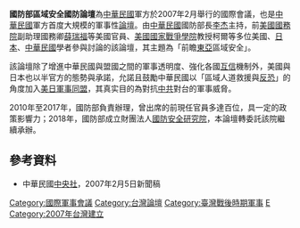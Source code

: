 {{multiple issues|
{{Expand|time=2017-02-11T04:56:30+00:00}}
{{No footnotes|time=2017-02-11T04:56:30+00:00}}
}}
'''國防部區域安全國防論壇'''為[[中華民國|中華民國]]軍方於2007年2月舉行的國際會議，也是[[中華民國|中華民國]]軍方首度大規模的軍事性[[論壇|論壇]]。由[[中華民國|中華民國]]國防部長[[李傑_(台灣)|李杰]]主持，前[[美國|美國]][[美国国务院|國務院]]副助理國務卿[[薛瑞福|薛瑞福]]等美國官員、[[美國國家戰爭學院|美國國家戰爭學院]]教授柯爾等多位美國、[[日本|日本]]、[[中華民國|中華民國]]學者參與討論的該論壇，其主題為「前瞻[[東亞|東亞]]區域安全」。

該論壇除了增進中華民國與盟國之間的軍事透明度、強化各國[[互信|互信]]機制外，美國與日本也以半官方的態勢與承諾，允諾且鼓勵中華民國以「區域人道救援與[[反恐|反恐]]」的角度加入[[美日軍事同盟|美日軍事同盟]]，其真实目的為對抗[[中共|中共]]對台的軍事威脅。

2010年至2017年，國防部負責辦理，曾出席的前現任官員多達百位，具一定的政策影響力；2018年，國防部成立財團法人[[國防安全研究院|國防安全研究院]]，本論壇轉委託該院繼續承辦。

==參考資料==
*中華民國[[中央社|中央社]]，2007年2月5日新聞稿

[[Category:國際軍事會議|Category:國際軍事會議]]
[[Category:台灣論壇|Category:台灣論壇]]
[[Category:臺灣戰後時期軍事|Category:臺灣戰後時期軍事]]
[[Category:中華民國國防部|E]]
[[Category:2007年台灣建立|Category:2007年台灣建立]]